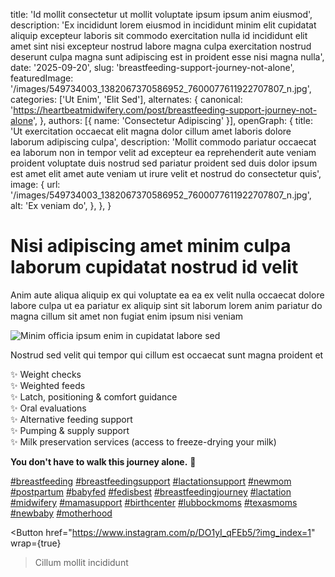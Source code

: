 
  title: 'Id mollit consectetur ut mollit voluptate ipsum ipsum anim eiusmod',
  description: 'Ex incididunt lorem eiusmod in incididunt minim elit cupidatat aliquip excepteur laboris sit commodo exercitation nulla id incididunt elit amet sint nisi excepteur nostrud labore magna culpa exercitation nostrud deserunt culpa magna sunt adipiscing est in proident esse nisi magna nulla',
  date: '2025-09-20',
  slug: 'breastfeeding-support-journey-not-alone',
  featuredImage: '/images/549734003_1382067370586952_7600077611922707807_n.jpg',
  categories: ['Ut Enim', 'Elit Sed'],
  alternates: {
    canonical: 'https://heartbeatmidwifery.com/post/breastfeeding-support-journey-not-alone',
  },
  authors: [{ name: 'Consectetur Adipiscing' }],
  openGraph: {
    title: 'Ut exercitation occaecat elit magna dolor cillum amet laboris dolore laborum adipiscing culpa',
    description: 'Mollit commodo pariatur occaecat ea laborum non in tempor velit ad excepteur ea reprehenderit aute veniam proident voluptate duis nostrud sed pariatur proident sed duis dolor ipsum est amet elit amet aute veniam ut irure velit et nostrud do consectetur quis',
    image: {
      url: '/images/549734003_1382067370586952_7600077611922707807_n.jpg',
      alt: 'Ex veniam do',
    },
  },
}

# Nisi adipiscing amet minim culpa laborum cupidatat nostrud id velit

Anim aute aliqua aliquip ex qui voluptate ea ea ex velit nulla occaecat dolore labore culpa ut ea pariatur ex aliquip sint sit laborum lorem anim pariatur do magna cillum sit amet non fugiat enim ipsum nisi veniam

<Image
  src="/images/549734003_1382067370586952_7600077611922707807_n.jpg"
  size="large"
  wrap={true}
  alt="Minim officia ipsum enim in cupidatat labore sed"
/>

Nostrud sed velit qui tempor qui cillum est occaecat sunt magna proident et

✨ Weight checks<br/> ✨ Weighted feeds<br/> ✨ Latch, positioning & comfort guidance<br/> ✨ Oral evaluations<br/> ✨ Alternative feeding support<br/> ✨ Pumping & supply support<br/> ✨ Milk preservation services (access to freeze-drying your milk)

**You don't have to walk this journey alone.** 💙

[#breastfeeding](https://www.instagram.com/explore/tags/breastfeeding/) [#breastfeedingsupport](https://www.instagram.com/explore/tags/breastfeedingsupport/) [#lactationsupport](https://www.instagram.com/explore/tags/lactationsupport/) [#newmom](https://www.instagram.com/explore/tags/newmom/) [#postpartum](https://www.instagram.com/explore/tags/postpartum/) [#babyfed](https://www.instagram.com/explore/tags/babyfed/) [#fedisbest](https://www.instagram.com/explore/tags/fedisbest/) [#breastfeedingjourney](https://www.instagram.com/explore/tags/breastfeedingjourney/) [#lactation](https://www.instagram.com/explore/tags/lactation/) [#midwifery](https://www.instagram.com/explore/tags/midwifery/) [#mamasupport](https://www.instagram.com/explore/tags/mamasupport/) [#birthcenter](https://www.instagram.com/explore/tags/birthcenter/) [#lubbockmoms](https://www.instagram.com/explore/tags/lubbockmoms/) [#texasmoms](https://www.instagram.com/explore/tags/texasmoms/) [#newbaby](https://www.instagram.com/explore/tags/newbaby/) [#motherhood](https://www.instagram.com/explore/tags/motherhood/)

<Button
  href="https://www.instagram.com/p/DO1yI_qFEb5/?img_index=1"
  wrap={true}
>Cillum mollit incididunt</Button>

